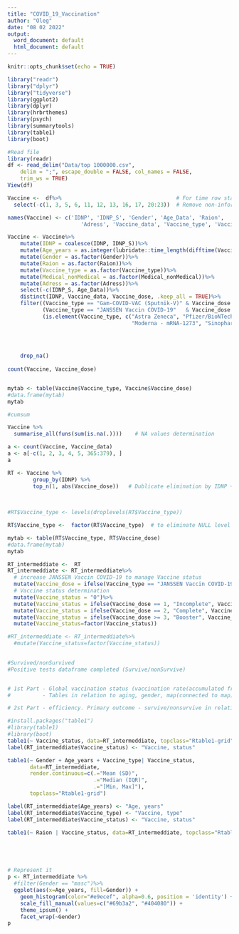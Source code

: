 ---
title: "COVID_19_Vaccination"
author: "Oleg"
date: "08 02 2022"
output:
  word_document: default
  html_document: default
---

```{r setup, include=FALSE}
knitr::opts_chunk$set(echo = TRUE)

library("readr")
library("dplyr")
library("tidyverse")
library(ggplot2)
library(dplyr)
library(hrbrthemes)
library(psych)
library(summarytools)
library(table1)
library(boot)

```

```{r}

#Read file
library(readr)
df <- read_delim("Data/top 1000000.csv", 
    delim = ";", escape_double = FALSE, col_names = FALSE, 
    trim_ws = TRUE)
View(df)

```

```{r}
Vaccine <-  df%>%                                    # For time row statistics
  select(-c(1, 3, 5, 6, 11, 12, 13, 16, 17, 20:23))  # Remove non-informative variables

names(Vaccine) <- c('IDNP', 'IDNP_S', 'Gender', 'Age_Data', 'Raion', 
                       'Adress', 'Vaccine_data', 'Vaccine_type', 'Vaccine_dose', 'Medical_nonMedical')    # Rename variables

Vaccine <- Vaccine%>%
    mutate(IDNP = coalesce(IDNP, IDNP_S))%>%                                                              # merge IDNP, IDNP_S
    mutate(Age_years = as.integer(lubridate::time_length(difftime(Vaccine_data, Age_Data), "years")))%>%  # Age estimation 
    mutate(Gender = as.factor(Gender))%>%
    mutate(Raion = as.factor(Raion))%>%
    mutate(Vaccine_type = as.factor(Vaccine_type))%>%
    mutate(Medical_nonMedical = as.factor(Medical_nonMedical))%>%
    mutate(Adress = as.factor(Adress))%>%
    select(-c(IDNP_S, Age_Data))%>%                                                       # Eliminate non-informative variable
    distinct(IDNP, Vaccine_data, Vaccine_dose, .keep_all = TRUE)%>%                       # Eliminate identical Rows by IDNP + Data + Dose
    filter((Vaccine_type == "Gam-COVID-VAC (Sputnik-V)" & Vaccine_dose <= 4) |  
           (Vaccine_type == "JANSSEN Vaccin COVID-19"   & Vaccine_dose <= 2) |
           (is.element(Vaccine_type, c("Astra Zeneca", "Pfizer/BioNTech - Comirnaty", 
                                       "Moderna - mRNA-1273", "Sinopharm", "Sinovac")) & Vaccine_dose <= 3  )) %>% # remove vaccine dublicates
          
    
   

    drop_na()                                                                             # minus 1 line
    
count(Vaccine, Vaccine_dose) 



```
```{r}

mytab <- table(Vaccine$Vaccine_type, Vaccine$Vaccine_dose)
#data.frame(mytab)
mytab

#cumsum


```


```{r}

Vaccine %>%
  summarise_all(funs(sum(is.na(.))))    # NA values determination

a <- count(Vaccine, Vaccine_data)
a <- a[-c(1, 2, 3, 4, 5, 365:379), ]
a

```




```{r}


RT <- Vaccine %>% 
        group_by(IDNP) %>%
        top_n(1, abs(Vaccine_dose))   # Dublicate elimination by IDNP + saving max value by Vaccine_dose
        
  
```





```{r}

#RT$Vaccine_type <- levels(droplevels(RT$Vaccine_type))

RT$Vaccine_type <-  factor(RT$Vaccine_type)  # to eliminate NULL level

mytab <- table(RT$Vaccine_type, RT$Vaccine_dose)
#data.frame(mytab)
mytab

```


```{r}
RT_intermeddiate <-  RT
RT_intermeddiate <- RT_intermeddiate%>% 
  # increase JANSSEN Vaccin COVID-19 to manage Vaccine status
  mutate(Vaccine_dose = ifelse(Vaccine_type == "JANSSEN Vaccin COVID-19", Vaccine_dose + 1, Vaccine_dose))%>% 
  # Vaccine status determination
  mutate(Vaccine_status = "0")%>%
  mutate(Vaccine_status = ifelse(Vaccine_dose == 1, "Incomplete", Vaccine_status))%>%
  mutate(Vaccine_status = ifelse(Vaccine_dose == 2, "Complete", Vaccine_status))%>%
  mutate(Vaccine_status = ifelse(Vaccine_dose >= 3, "Booster", Vaccine_status))%>%
  mutate(Vaccine_status=factor(Vaccine_status))

#RT_intermeddiate <- RT_intermeddiate%>%
  #mutate(Vaccine_status=factor(Vaccine_status))
  


```


```{r}

#Survived/nonSurvived
#Positive tests dataframe completed (Survive/nonSurvive)


# 1st Part - Global vaccination status (vaccination rate(accumulated frequency), vaccination map(Raion))
#          - Tables in relation to aging, gender, map(connected to map)

# 2st Part - efficiency. Primary outcome - survive/nonsurvive in relation to aging, gender, vaccination status, vaccine type, Adress for COVID-19 pozitive respondents


```


```{r}


#install.packages("table1")
#library(table1)
#library(boot)
table1(~ Vaccine_status, data=RT_intermeddiate, topclass="Rtable1-grid")
label(RT_intermeddiate$Vaccine_status) <- "Vaccine, status"

table1(~ Gender + Age_years + Vaccine_type| Vaccine_status, 
       data=RT_intermeddiate, 
       render.continuous=c(.="Mean (SD)", 
                           .="Median (IQR)", 
                           .="[Min, Max]"),
       topclass="Rtable1-grid")

label(RT_intermeddiate$Age_years) <- "Age, years"
label(RT_intermeddiate$Vaccine_type) <- "Vaccine, type"
label(RT_intermeddiate$Vaccine_status) <- "Vaccine, status"

table1(~ Raion | Vaccine_status, data=RT_intermeddiate, topclass="Rtable1-grid")






```
```{r}


# Represent it
p <- RT_intermeddiate %>%
  #filter(Gender == "masc")%>%
  ggplot(aes(x=Age_years, fill=Gender)) +
    geom_histogram(color="#e9ecef", alpha=0.6, position = 'identity') +
    scale_fill_manual(values=c("#69b3a2", "#404080")) +
    theme_ipsum() +
    facet_wrap(~Gender)
p


```